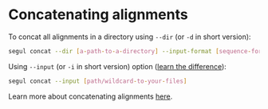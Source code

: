 # Concatenating alignments

To concat all alignments in a directory using `--dir` (or `-d` in short version):

```Bash
segul concat --dir [a-path-to-a-directory] --input-format [sequence-format-keyword]
```

Using `--input` (or `-i` in short version) option ([learn the difference](https://github.com/hhandika/segul/wiki/4.-Command-Options#input-options)):

```Bash
segul concat --input [path/wildcard-to-your-files]
```

Learn more about concatenating alignments [here](https://github.com/hhandika/segul/wiki/5.-Usages#concatenating-alignments).
